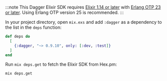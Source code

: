 :::note
This Dagger Elixir SDK requires [Elixir 1.14 or later](https://elixir-lang.org/install.html) with [Erlang OTP 23 or later](https://www.erlang.org/downloads). Using Erlang OTP version 25 is recommended.
:::

In your project directory, open `mix.exs` and add `:dagger` as a dependency to the list in the `deps` function:

```elixir
def deps do
  [
    {:dagger, "~> 0.9.10", only: [:dev, :test]}
  ]
end
```

Run `mix deps.get` to fetch the Elixir SDK from Hex.pm:

```shell
mix deps.get
```
